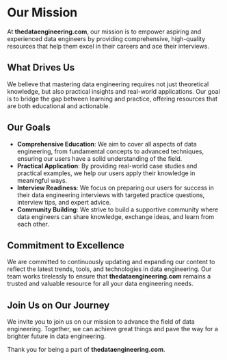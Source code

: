 # Our Mission

At **thedataengineering.com**, our mission is to empower aspiring and experienced data engineers by providing comprehensive, high-quality resources that help them excel in their careers and ace their interviews.

## What Drives Us

We believe that mastering data engineering requires not just theoretical knowledge, but also practical insights and real-world applications. Our goal is to bridge the gap between learning and practice, offering resources that are both educational and actionable.

## Our Goals

- **Comprehensive Education**: We aim to cover all aspects of data engineering, from fundamental concepts to advanced techniques, ensuring our users have a solid understanding of the field.
- **Practical Application**: By providing real-world case studies and practical examples, we help our users apply their knowledge in meaningful ways.
- **Interview Readiness**: We focus on preparing our users for success in their data engineering interviews with targeted practice questions, interview tips, and expert advice.
- **Community Building**: We strive to build a supportive community where data engineers can share knowledge, exchange ideas, and learn from each other.

## Commitment to Excellence

We are committed to continuously updating and expanding our content to reflect the latest trends, tools, and technologies in data engineering. Our team works tirelessly to ensure that **thedataengineering.com** remains a trusted and valuable resource for all your data engineering needs.

## Join Us on Our Journey

We invite you to join us on our mission to advance the field of data engineering. Together, we can achieve great things and pave the way for a brighter future in data engineering.

Thank you for being a part of **thedataengineering.com**.
